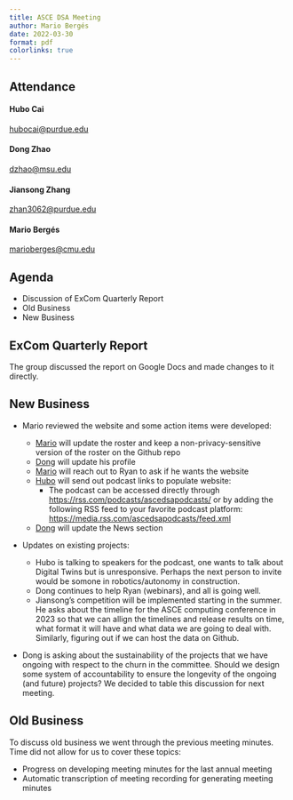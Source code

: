 ```yaml
---
title: ASCE DSA Meeting
author: Mario Bergés
date: 2022-03-30
format: pdf
colorlinks: true 
---
```


## Attendance

#### Hubo Cai {#hubo}

[hubocai@purdue.edu](mailto:hubocai@purdue.edu)

#### Dong Zhao {#dong}

[dzhao@msu.edu](mailto:dzhao@msu.edu)

#### Jiansong Zhang {#jiansong}

[zhan3062@purdue.edu](mailto:zhan3062@purdue.edu)

#### Mario Bergés {#mario}

[marioberges@cmu.edu](mailto:marioberges@cmu.edu)

<!---
#### Changbum (Ryan) Ahn {#ryan}

[cbahn@snu.ac.kr](mailto:cbahn@snu.ac.kr)
--->

## Agenda

* Discussion of ExCom Quarterly Report
* Old Business
* New Business

## ExCom Quarterly Report

The group discussed the report on Google Docs and made changes to it directly.

## New Business

* Mario reviewed the website and some action items were developed:
  * [Mario](#mario) will update the roster and keep a non-privacy-sensitive version of the roster on the Github repo
  * [Dong](#dong) will update his profile
  * [Mario](#mario) will reach out to Ryan to ask if he wants the website
  * [Hubo](#hubo) will send out podcast links to populate website:
    * The podcast can be accessed directly through [https://rss.com/podcasts/ascedsapodcasts/](https://rss.com/podcasts/ascedsapodcasts/) or by adding the following RSS feed to your favorite podcast platform: [https://media.rss.com/ascedsapodcasts/feed.xml](https://media.rss.com/ascedsapodcasts/feed.xml)
  * [Dong](#dong) will update the News section

* Updates on existing projects:

  * Hubo is talking to speakers for the podcast, one wants to talk about Digital Twins but is unresponsive. Perhaps the next person to invite would be somone in robotics/autonomy in construction.
  * Dong continues to help Ryan (webinars), and all is going well.
  * Jiansong's competition will be implemented starting in the summer. He asks about the timeline for the ASCE computing conference in 2023 so that we can allign the timelines and release results on time, what format it will have and what data we are going to deal with. Similarly, figuring out if we can host the data on Github. 

* Dong is asking about the sustainability of the projects that we have ongoing with respect to the churn in the committee. Should we design some system of accountability to ensure the longevity of the ongoing (and future) projects? We decided to table this discussion for next meeting.

## Old Business

To discuss old business we went through the previous meeting minutes. Time did not allow for us to cover these topics:

* Progress on developing meeting minutes for the last annual meeting
* Automatic transcription of meeting recording for generating meeting minutes 

